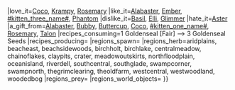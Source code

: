 {{WSItem
|title1=Goldenseal [Fair]
|aka_name=Goldenseal
|image1=Goldenseal [Fair].png
|description=A green, leafy plant with a bright red berry. Can be applied to a wound for immediate relief.
|rarity=Common
|sell_value=4 {{WSMew}}, 0 {{WSMolecash}}
|prey_value=
|herb_value=1 {{Stpile|Herb}}
|sand_value=
|stone_value=
|treasure_value=
|wood_value=
|catnip_amount=
|confusion_amount=
|cures_poison=
|heal_amount=2
|attack_amount=
|buddy_xp_amount=
|hunger_amount=
|immunity_amount=
|influence_amount=
|has_random_effect=
|special_effect=
|speed_amount=
|stealth_amount=
|swim_amount=
|venom_amount=
|can_explode=
|is_farsighted=
|is_ranked_herb=Yes, it can be found in different qualities.
|is_bush_herb=No
|is_day_or_night_herb=daytime
|grow_seasons=spring, summer, autumn
|alabaster_shop=
|ember_shop=14 {{WSMew}}
|coco_festival_shop=
|molay_shop=
|mold_shop=35 {{WSMew}}
|molo_shop=
|molu_shop=
|taskboard_shop=3 {WSTasktoken}}
|love_it=[[Coco/Wildwood Story|Coco]], [[Krampy/Wildwood Story|Krampy]], [[Rosemary]]
|like_it=[[Alabaster]], [[Ember/Wildwood Story|Ember]], [[#kitten_three_name#]], [[Phantom]]
|dislike_it=[[Basil]], [[Elli/Wildwood Story|Elli]], [[Glimmer]]
|hate_it=[[Aster]]
|a_gift_from=[[Alabaster]], [[Bubby]], [[Buttercup]], [[Coco/Wildwood Story|Coco]], [[#kitten_one_name#]], [[Rosemary]], [[Talon]]
|recipes_consuming=1 Goldenseal [Fair] --> 3 Goldenseal Seeds
|recipes_producing=
|regions_spawn=
|regions_herb=aridplains, beacheast, beachsidewoods, birchholt, birchlake, centralmeadow, chainoflakes, claypits, crater, meadowoutskirts, northfloodplain, oceanisland, riverdell, southcentral, southglade, swampcorner, swampnorth, thegrimclearing, theoldfarm, westcentral, westwoodland, woodedbog
|regions_prey=
|regions_world_objects=
}}